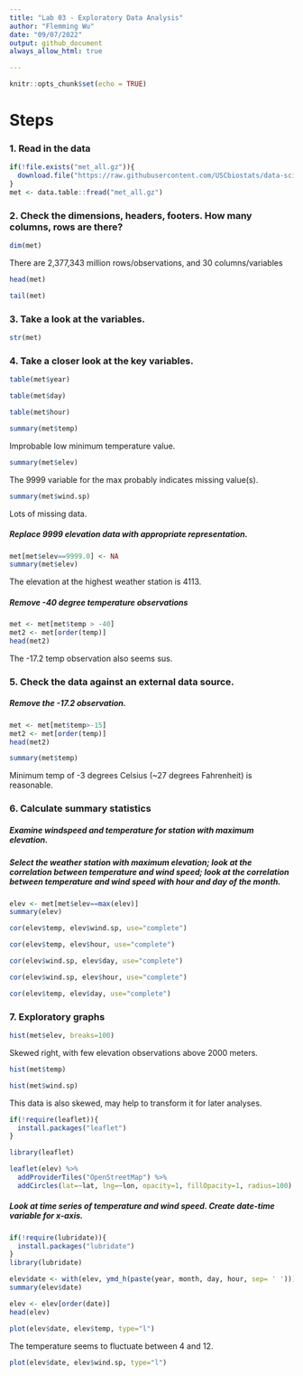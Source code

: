 ```yaml
---
title: "Lab 03 - Exploratory Data Analysis"
author: "Flemming Wu"
date: "09/07/2022"
output: github_document
always_allow_html: true

---
```


```r
knitr::opts_chunk$set(echo = TRUE)
```

# Steps

### 1. Read in the data
```r
if(!file.exists("met_all.gz")){
  download.file("https://raw.githubusercontent.com/USCbiostats/data-science-data/master/02_met/met_all.gz", "met_all.gz", method="libcurl", timeout = 60)
}
met <- data.table::fread("met_all.gz")
```

### 2. Check the dimensions, headers, footers. How many columns, rows are there?
```r
dim(met)
```
There are 2,377,343 million rows/observations, and 30 columns/variables

```r
head(met)
```
```r
tail(met)
```

### 3. Take a look at the variables.

```r
str(met)
```

### 4. Take a closer look at the key variables.

```r
table(met$year)
```

```r
table(met$day)
```

```r
table(met$hour)
```

```r
summary(met$temp)
```
Improbable low minimum temperature value.

```r
summary(met$elev)
```
The 9999 variable for the max probably indicates missing value(s).

```r
summary(met$wind.sp)
```
Lots of missing data.

##### Replace 9999 elevation data with appropriate representation.
```r
met[met$elev==9999.0] <- NA
summary(met$elev)
```
The elevation at the highest weather station is 4113.

##### Remove -40 degree temperature observations
```r
met <- met[met$temp > -40]
met2 <- met[order(temp)]
head(met2)
```
The -17.2 temp observation also seems sus.


### 5. Check the data against an external data source.

##### Remove the -17.2 observation.
```r
met <- met[met$temp>-15]
met2 <- met[order(temp)]
head(met2)
```
```r
summary(met$temp)
```
Minimum temp of -3 degrees Celsius (~27 degrees Fahrenheit) is reasonable.

### 6. Calculate summary statistics

##### Examine windspeed and temperature for station with maximum elevation.
##### Select the weather station with maximum elevation; look at the correlation between temperature and wind speed; look at the correlation between temperature and wind speed with hour and day of the month.

```r
elev <- met[met$elev==max(elev)]
summary(elev)
```
```r
cor(elev$temp, elev$wind.sp, use="complete")
```
```r
cor(elev$temp, elev$hour, use="complete")
```
```r
cor(elev$wind.sp, elev$day, use="complete")
```
```r
cor(elev$wind.sp, elev$hour, use="complete")
```
```r
cor(elev$temp, elev$day, use="complete")
```

### 7. Exploratory graphs

```r
hist(met$elev, breaks=100)
```
Skewed right, with few elevation observations above 2000 meters.

```r
hist(met$temp)
```
```r
hist(met$wind.sp)
```
This data is also skewed, may help to transform it for later analyses.

```r
if(!require(leaflet)){
  install.packages("leaflet")
}

library(leaflet)
```

```r
leaflet(elev) %>%
  addProviderTiles("OpenStreetMap") %>%
  addCircles(lat=~lat, lng=~lon, opacity=1, fillOpacity=1, radius=100)
```

##### Look at time series of temperature and wind speed. Create date-time variable for x-axis.

```r
if(!require(lubridate)){
  install.packages("lubridate")
}
library(lubridate)
```

```r
elev$date <- with(elev, ymd_h(paste(year, month, day, hour, sep= ' ')))
summary(elev$date)
```
```r
elev <- elev[order(date)]
head(elev)
```
```r
plot(elev$date, elev$temp, type="l")
```
The temperature seems to fluctuate between 4 and 12.

```r
plot(elev$date, elev$wind.sp, type="l")
```

